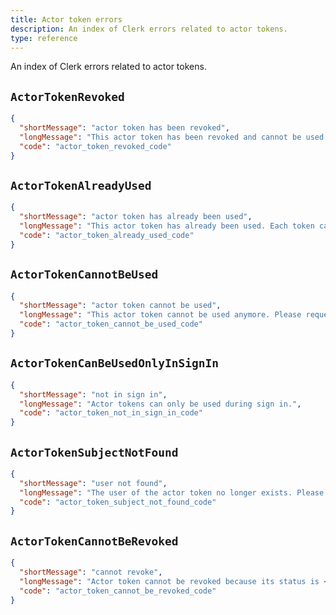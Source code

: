 ```yaml
---
title: Actor token errors
description: An index of Clerk errors related to actor tokens.
type: reference
---
```


An index of Clerk errors related to actor tokens.

## `ActorTokenRevoked`

```json
{
  "shortMessage": "actor token has been revoked",
  "longMessage": "This actor token has been revoked and cannot be used anymore.",
  "code": "actor_token_revoked_code"
}
```

## `ActorTokenAlreadyUsed`

```json
{
  "shortMessage": "actor token has already been used",
  "longMessage": "This actor token has already been used. Each token can only be used once.",
  "code": "actor_token_already_used_code"
}
```

## `ActorTokenCannotBeUsed`

```json
{
  "shortMessage": "actor token cannot be used",
  "longMessage": "This actor token cannot be used anymore. Please request a new one.",
  "code": "actor_token_cannot_be_used_code"
}
```

## <code>ActorTokenCanBeUsed<wbr />OnlyInSignIn</code>

```json
{
  "shortMessage": "not in sign in",
  "longMessage": "Actor tokens can only be used during sign in.",
  "code": "actor_token_not_in_sign_in_code"
}
```

## `ActorTokenSubjectNotFound`

```json
{
  "shortMessage": "user not found",
  "longMessage": "The user of the actor token no longer exists. Please request a new one.",
  "code": "actor_token_subject_not_found_code"
}
```

## `ActorTokenCannotBeRevoked`

```json
{
  "shortMessage": "cannot revoke",
  "longMessage": "Actor token cannot be revoked because its status is <status>. Only pending tokens can be revoked.",
  "code": "actor_token_cannot_be_revoked_code"
}
```
